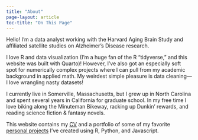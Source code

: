 ```yaml
---
title: "About"
page-layout: article
toc-title: "On This Page"
---
```


Hello! I'm a data analyst working with the Harvard Aging Brain Study and affiliated satellite studies on Alzheimer's Disease research. 

I love R and data visualization (I'm a huge fan of the R "tidyverse," and this website was built with Quarto)! However, I've also got an especially soft spot for numerically complex projects where I can pull from my academic background in applied math. My weirdest simple pleasure is data cleaning---I love wrangling nasty datasets!

I currently live in Somerville, Massachusetts, but I grew up in North Carolina and spent several years in California for graduate school. In my free time I love biking along the Minuteman Bikeway, racking up Dunkin' rewards, and reading science fiction & fantasy novels.

This website contains my [CV](cv.qmd) and a portfolio of some of my favorite [personal projects](projects.qmd) I've created using R, Python, and Javascript.